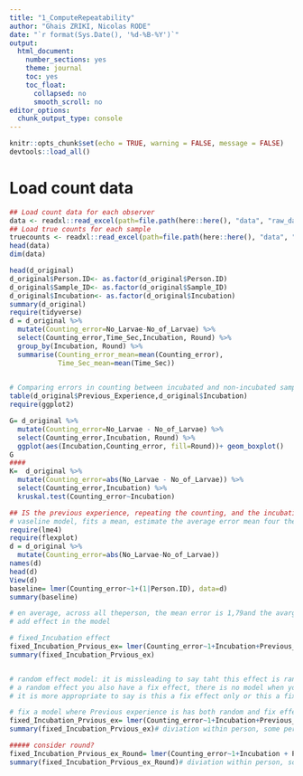```yaml
---
title: "1_ComputeRepeatability"
author: "Ghais ZRIKI, Nicolas RODE"
date: "`r format(Sys.Date(), '%d-%B-%Y')`"
output: 
  html_document: 
    number_sections: yes
    theme: journal
    toc: yes
    toc_float:
      collapsed: no
      smooth_scroll: no
editor_options: 
  chunk_output_type: console
---
```


```r
knitr::opts_chunk$set(echo = TRUE, warning = FALSE, message = FALSE)
devtools::load_all() 
```

# Load count data 
```r
## Load count data for each observer
data <- readxl::read_excel(path=file.path(here::here(), "data", "raw_data", "DS_Counting_trials.xlsx"), sheet = "ObserverCountData")
## Load true counts for each sample
truecounts <- readxl::read_excel(path=file.path(here::here(), "data", "raw_data", "DS_Counting_trials.xlsx"), sheet = "TrueCounts")
head(data)
dim(data)

```

```r
head(d_original)
d_original$Person.ID<- as.factor(d_original$Person.ID)
d_original$Sample_ID<- as.factor(d_original$Sample_ID)
d_original$Incubation<- as.factor(d_original$Incubation)
summary(d_original)
require(tidyverse)
d = d_original %>%
  mutate(Counting_error=No_Larvae-No_of_Larvae) %>% 
  select(Counting_error,Time_Sec,Incubation, Round) %>% 
  group_by(Incubation, Round) %>%
  summarise(Counting_error_mean=mean(Counting_error),
            Time_Sec_mean=mean(Time_Sec))
 

# Comparing errors in counting between incubated and non-incubated samples
table(d_original$Previous_Experience,d_original$Incubation)
require(ggplot2)

G= d_original %>%
  mutate(Counting_error=No_Larvae - No_of_Larvae) %>% 
  select(Counting_error,Incubation, Round) %>%
  ggplot(aes(Incubation,Counting_error, fill=Round))+ geom_boxplot()
G
####
K=  d_original %>%
  mutate(Counting_error=abs(No_Larvae - No_of_Larvae)) %>% 
  select(Counting_error,Incubation) %>%
  kruskal.test(Counting_error~Incubation)

## IS the previous experience, repeating the counting, and the incubation of the sample influence the time nedded for the counting and errors in counting? 
# vaseline model, fits a mean, estimate the average error mean four the entire group but also individually 
require(lme4)
require(flexplot)
d = d_original %>%
  mutate(Counting_error=abs(No_Larvae-No_of_Larvae)) 
names(d)
head(d)
View(d)
baseline= lmer(Counting_error~1+(1|Person.ID), data=d)
summary(baseline)

# en average, across all theperson, the mean error is 1,79and the avarga from they will deviate by 3.80
# add effect in the model 

# fixed_Incubation effect 
fixed_Incubation_Prvious_ex= lmer(Counting_error~1+Incubation+Previous_Experience+(1|Person.ID), data=d)
summary(fixed_Incubation_Prvious_ex)


# random effect model: it is missleading to say taht this effect is random or fix, any time you have
# a random effect you also have a fix effect, there is no model when you have only random effect and no fix effect, 
# it is more appropriate to say is this a fix effect only or this a fix/random effect 

# fix a model where Previous experience is has both random and fix effect 
fixed_Incubation_Prvious_ex= lmer(Counting_error~1+Incubation+Previous_Experience+(1+ Previous_Experience|Person.ID), data=d)# ther is an average previous_ex effect on darkness,but there is also 
summary(fixed_Incubation_Prvious_ex)# diviation within person, some person may have a stronger relationship between previous_ex and error making than others

##### consider round? 
fixed_Incubation_Prvious_ex_Round= lmer(Counting_error~1+Incubation + Previous_Experience + Round +(1+ Previous_Experience|Person.ID), data=d)# ther is an average previous_ex effect on darkness,but there is also 
summary(fixed_Incubation_Prvious_ex_Round)# diviation within person, some person may have a stronger relationship between previous_ex and error making than others
```
